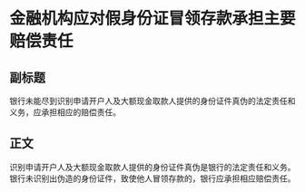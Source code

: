 # 金融机构应对假身份证冒领存款承担主要赔偿责任
## 副标题
银行未能尽到识别申请开户人及大额现金取款人提供的身份证件真伪的法定责任和义务，应承担相应的赔偿责任。
## 正文
识别申请开户人及大额现金取款人提供的身份证件真伪是银行的法定责任和义务。银行未识别出伪造的身份证件，致使他人冒领存款的，银行应承担相应赔偿责任。